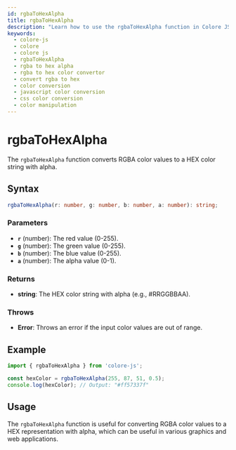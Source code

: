 ```yaml
---
id: rgbaToHexAlpha
title: rgbaToHexAlpha
description: "Learn how to use the rgbaToHexAlpha function in Colore JS to convert RGBA color values to HEX Alpha format. This guide covers the syntax, parameters, examples, and practical applications for accurate color conversion in your projects."
keywords:
  - colore-js
  - colore
  - colore js
  - rgbaToHexAlpha
  - rgba to hex alpha
  - rgba to hex color convertor
  - convert rgba to hex
  - color conversion
  - javascript color conversion
  - css color conversion
  - color manipulation
---
```



<StructuredData />

# rgbaToHexAlpha

The `rgbaToHexAlpha` function converts RGBA color values to a HEX color string with alpha.

## Syntax

```typescript
rgbaToHexAlpha(r: number, g: number, b: number, a: number): string;
```

### Parameters

- **`r`** (number): The red value (0-255).
- **`g`** (number): The green value (0-255).
- **`b`** (number): The blue value (0-255).
- **`a`** (number): The alpha value (0-1).

### Returns

- **string**: The HEX color string with alpha (e.g., #RRGGBBAA).

### Throws

- **Error**: Throws an error if the input color values are out of range.

## Example

```typescript
import { rgbaToHexAlpha } from 'colore-js';

const hexColor = rgbaToHexAlpha(255, 87, 51, 0.5);
console.log(hexColor); // Output: "#ff57337f"
```

## Usage

The `rgbaToHexAlpha` function is useful for converting RGBA color values to a HEX representation with alpha, which can be useful in various graphics and web applications.
